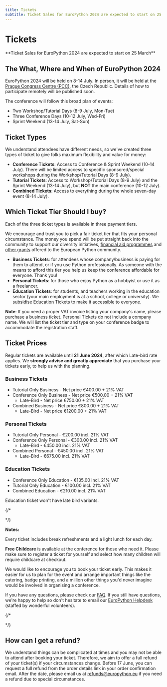 ```yaml
---
title: Tickets
subtitle: Ticket Sales for EuroPython 2024 are expected to start on 25 March
---
```


# Tickets

<div style={{textAlign: "center"}}>
**Ticket Sales for EuroPython 2024 are expected to start on 25 March**
</div>

## The What, Where and When of EuroPython 2024

EuroPython 2024 will be held on 8-14 July. In person, it will be held at
the [Prague Congress Centre (PCC)](https://www.praguecc.cz/en/homepage), the Czech Republic.
Details of how to participate remotely will be published soon.

The conference will follow this broad plan of events:

- Two Workshop/Tutorial Days (8-9 July, Mon-Tue)
- Three Conference Days (10-12 July, Wed-Fri)
- Sprint Weekend (13-14 July, Sat-Sun)

## Ticket Types

We understand attendees have different needs, so we've created three types of
ticket to give folks maximum flexibility and value for money:

- **Conference Tickets**: Access to Conference & Sprint Weekend (10-14 July).
  There will be limited access to specific sponsored/special workshops during
  the Workshop/Tutorial Days (8-9 July).
- **Tutorial Tickets**: Access to Workshop/Tutorial Days (8-9 July) and the
  Sprint Weekend (13-14 July), but **NOT** the main conference (10-12 July).
- **Combined Tickets**: Access to everything during the whole seven-day
  event (8-14 July).

## Which Ticket Tier Should I buy?

Each of the three ticket types is available in three payment tiers.

We encourage and trust you to pick a fair ticket tier that fits your personal
circumstance. The money you spend will be put straight back into the community
to support our diversity initiatives,
[financial aid programmes](https://ep2024.europython.eu/finaid) and
[other grants](https://www.europython-society.org/grants/)
offered to the European Python community.

- **Business Tickets**: for attendees whose company/business is paying for
  them to attend, or if you use Python professionally. As someone with the
  means to afford this tier you help us keep the conference affordable for
  everyone. Thank you!
- **Personal Tickets**: for those who enjoy Python as a hobbyist or use it as
  a freelancer.
- **Education Tickets**: for students, and teachers working in the education
  sector (your main employment is at a school, college or university). We subsidise Education Tickets to make it accessible to everyone.

**Note**: If you need a proper VAT invoice listing your company's name, please
purchase a business ticket. Personal Tickets do not include a company name. We
will list the ticket tier and type on your conference badge to accommodate the
registration staff.


## Ticket Prices

Regular tickets are available until **21 June 2024**, after which Late-bird rate applies. We **strongly advise and greatly appreciate** that you purchase your tickets early, to help us with the planning.



### Business Tickets
- Tutorial Only Business - Net price €400.00 + 21% VAT
- Conference Only Business - Net price €500.00 + 21% VAT
    - Late-Bird - Net price €750.00 + 21% VAT
- Combined Business - Net price €800.00 + 21% VAT
    - Late-Bird - Net price €1200.00 + 21% VAT


### Personal Tickets
- Tutorial Only Personal - €200.00 incl. 21% VAT
- Conference Only Personal - €300.00 incl. 21% VAT
    - Late-Bird - €450.00 incl. 21% VAT
- Combined Personal - €450.00 incl. 21% VAT
    - Late-Bird - €675.00 incl. 21% VAT


### Education Tickets
- Conference Only Education - €135.00 incl. 21% VAT
- Tutorial Only Education - €100.00 incl. 21% VAT
- Combined Education - €210.00 incl. 21% VAT

Education ticket won't have late bird variants.

{/*
<!-- ### Volume Discount

 Is your company attending the conference as a team? We offer the following volume discount (Early Bird tickets excluded):

  - get 5 business tickets of any type for the price of 4
  - get 10 business tickets of any type for the price of 8
  - get 15 business tickets of any type for the price of 11

 Note: Volume discount will not apply if you mix & match between different ticket types. -->

<!-- #FIXME Add volume discount for personal tier.  -->

 <!-- Ready to order? We will configure the discount to be automatic! Put your orders in the basket and enjoy! As a special thank you, if you want us to send out a mention on one of our social channels welcoming your team, feel free to email us at [info@europython.eu](mailto:info@europython.eu) 👐 -->
 */}

**Notes:**

Every ticket includes break refreshments and a light lunch for each day.

**Free Childcare** is available at the conference for those who need it. Please make sure to register a ticket for yourself and select how many children will require childcare at checkout.

We would like to encourage you to book your ticket early.
This makes it easier for us to plan for the event and arrange important things like the catering, badge printing, and a million other things you'd never imagine would be involved in organising a conference.

If you have any questions, please check our [FAQ](/faq).
If you still have questions, we're happy to help so don't hesitate to email our [EuroPython Helpdesk](mailto:helpdesk@europython.eu) (staffed by wonderful volunteers).

{/*
<!-- ### Online Tickets

To be announced later.

[Subscribe to our newsletter](https://blog.europython.eu/#/portal/signup) to
keep in the know! -->
*/}

## How can I get a refund?
We understand things can be complicated at times and you may not be able to attend after booking your ticket. Therefore, we aim to offer a full refund of your ticket(s) if your circumstances change. Before 17 June, you can request a full refund from the order details link in your order confirmation email. After the date, please email us at [refunds@europython.eu](mailto:refunds@europython.eu) if you need a refund due to special circumstances.

